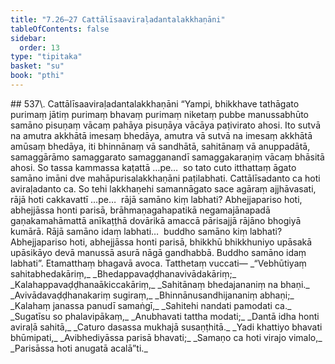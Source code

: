 ```yaml
---
title: "7.26–27 Cattālīsaaviraḷadantalakkhaṇāni"
tableOfContents: false
sidebar:
  order: 13
type: "tipitaka"
basket: "su"
book: "pthi"
---
```



<DynamicBreadcrumb />

<Paragraph type="center" book="pthi">
## 537\. Cattālīsaaviraḷadantalakkhaṇāni
</Paragraph>

<Division number="234" book="pthi">

<Paragraph number="538" book="pthi">
“Yampi, bhikkhave tathāgato purimaṃ jātiṃ purimaṃ bhavaṃ purimaṃ niketaṃ pubbe manussabhūto samāno pisuṇaṃ vācaṃ pahāya pisuṇāya vācāya paṭivirato ahosi. Ito sutvā na amutra akkhātā imesaṃ bhedāya, amutra vā sutvā na imesaṃ akkhātā amūsaṃ bhedāya, iti bhinnānaṃ vā sandhātā, sahitānaṃ vā anuppadātā, samaggārāmo samaggarato samagganandī samaggakaraṇiṃ vācaṃ bhāsitā ahosi. So tassa kammassa kaṭattā …pe…  so tato cuto itthattaṃ āgato samāno imāni dve mahāpurisalakkhaṇāni paṭilabhati. Cattālīsadanto ca hoti aviraḷadanto ca.
</Paragraph>

<Paragraph number="539" book="pthi">
So tehi lakkhaṇehi samannāgato sace agāraṃ ajjhāvasati, rājā hoti cakkavattī …pe…  rājā samāno kiṃ labhati? Abhejjapariso hoti, abhejjāssa honti parisā, brāhmaṇagahapatikā negamajānapadā gaṇakamahāmattā anīkaṭṭhā dovārikā amaccā pārisajjā rājāno bhogiyā kumārā. Rājā samāno idaṃ labhati…  buddho samāno kiṃ labhati? Abhejjapariso hoti, abhejjāssa honti parisā, bhikkhū bhikkhuniyo upāsakā upāsikāyo devā manussā asurā nāgā gandhabbā. Buddho samāno idaṃ labhati”. Etamatthaṃ bhagavā avoca.
</Paragraph>

</Division>
<Division number="235" book="pthi">

<Paragraph number="540" book="pthi">
Tatthetaṃ vuccati—
</Paragraph>

<Paragraph number="541" type="verses" book="pthi">
_“Vebhūtiyaṃ sahitabhedakāriṃ,_  
_Bhedappavaḍḍhanavivādakāriṃ;_  
_Kalahappavaḍḍhanaākiccakāriṃ,_  
_Sahitānaṃ bhedajananiṃ na bhaṇi._  

</Paragraph>

<Paragraph number="542" type="verses" book="pthi">
_Avivādavaḍḍhanakariṃ sugiraṃ,_  
_Bhinnānusandhijananiṃ abhaṇi;_  
_Kalahaṃ janassa panudī samaṅgī,_  
_Sahitehi nandati pamodati ca._  

</Paragraph>

<Paragraph number="543" type="verses" book="pthi">
_Sugatīsu so phalavipākaṃ,_  
_Anubhavati tattha modati;_  
_Dantā idha honti aviraḷā sahitā,_  
_Caturo dasassa mukhajā susaṇṭhitā._  

</Paragraph>

<Paragraph number="544" type="verses" book="pthi">
_Yadi khattiyo bhavati bhūmipati,_  
_Avibhediyāssa parisā bhavati;_  
_Samaṇo ca hoti virajo vimalo,_  
_Parisāssa hoti anugatā acalā”ti._
</Paragraph>
</Division>